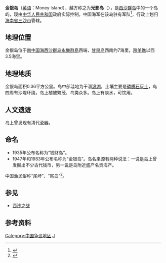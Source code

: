 {{Infobox Disputed Islands
| plural = yes
| name             =金银岛
| image name       =
| image caption    = 金银岛卫星照片
| image size       = 
| locator map      = {{Location map|South China Sea|lat=16.446622|long=111.506996|central|300px}}
| map_custom       = yes
| native name      = 
| native name link = 
| other_names         = 光影岛
| location         = [[南中国海|南中国海]]
| coordinates      = {{Coord|16|26|47|N|111|30|25|E|display=inline,title}}
| archipelago      = [[西沙群岛|西沙群岛]]
| total islands    = 
| major islands    = 
| area             ={{convert|0.36|km2|mi2}}
| length           ={{convert|1275|m|ft}}
| width            ={{convert|560|m|ft}}
| coastline        =
| highest mount    = 
| elevation        = 
| country                          = PRC
| country admin divisions title   =地级市
| country admin divisions         = [[海南省|海南省]][[三沙市|三沙市]]
| country claim                 = ROC
|country claim divisions title   = [[区_(中华民国)|区]]
|country claim divisions         = [[高雄市|高雄市]][[旗津区|旗津区]]
|country 2 claim                   = VNM
|country 2 claim divisions title   = 县
|country 2 claim divisions         = [[岘港市|岘港市]][[黄沙岛县|黄沙岛县]]
| population       = 
| population as of = 
| density          = 
| ethnic groups    = 
| additional info  =
}} 
'''金银岛'''（[[英语|英语]]：Money Island），越方称之为'''光影岛'''（{{vie|v=Đảo Quang Ảnh|hn=島光影}}），是[[西沙群岛|西沙群岛]]中的一个岛屿，现由[[中华人民共和国|中华人民共和国]]政府实际控制，中国海军在该岛驻有军队<ref name="环球网">{{Cite web |title = 记者实拍中国海军南海西沙金银岛驻军 |url = http://mil.huanqiu.com/photo_china/2012-05/2648436.html |publisher = 环球网 |date = 2012-05-15 |author = 王玉山 |accessdate = 2014-03-29 |archive-date = 2014-05-13 |archive-url = https://web.archive.org/web/20140513010837/http://mil.huanqiu.com/photo_china/2012-05/2648436.html |dead-url = no }}</ref>，行政上划归[[海南省|海南省]][[三沙市|三沙市]]管辖。

== 地理位置 ==
金银岛位于[[南中国海|南中国海]][[西沙群岛|西沙群岛]][[永樂群島|永樂群島]]西端，[[甘泉岛|甘泉岛]]西南约7海里，[[羚羊礁|羚羊礁]]以西3.5海里。
== 地理地质 ==
金银岛面积0.36平方公里。岛中部洼地为干涸[[潟湖|潟湖]]，土壤主要是[[磷质石灰土|磷质石灰土]]，岛四周有沙堤环绕，岛上植被繁茂，鸟类众多。岛上有淡水，可饮用。

== 人文遗迹 ==
岛上曾发现有清代瓷器。
== 命名 ==
*1935年公布名称为“钱财岛”。
*1947年和1983年公布名称为“金银岛”。岛名来源有两种说法：一说是岛上曾发掘出不少古代钱币，另一说是岛附近盛产名贵海产。

中国渔民俗称“尾峙”、“尾岛”<ref>{{cite book zh |author=广东省地名委员会 |title=《南海诸岛地名资料汇编》 |format=M |edition=1 |location=广州 |publisher=广东省地图出版社 |date=1987 |pages=170 |id= ISBN 80522-023-9}}</ref>。

==参见 ==
*[[西沙之战|西沙之战]]

== 参考资料 ==
{{reflist}}

{{South China Sea Islands}}

[[Category:中国争议地区|Category:中国争议地区]]
[[Category:西沙群岛|J]]